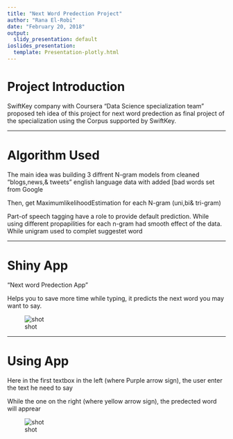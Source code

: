 ```yaml
---
title: "Next Word Predection Project"
author: "Rana El-Robi"
date: "February 20, 2018"
output:
  slidy_presentation: default
ioslides_presentation:
  template: Presentation-plotly.html
---
```


# Project Introduction
  SwiftKey company with Coursera "Data Science specialization team" proposed teh idea of this project for next word predection as final project of the specialization using the Corpus supported by SwiftKey. 

---

# Algorithm Used
The main idea was building 3 diffrent N-gram models from cleaned "blogs,news,& tweets" english language data with added [bad words set from Google

Then, get MaximumlikelihoodEstimation for each N-gram (uni,bi& tri-gram)

Part-of speech tagging have a role to provide default prediction.
While using different propapilities for each n-gram had smooth effect of the data. While unigram used to complet suggestet word

---

# Shiny App
"Next word Predection App"

Helps you to save more time while typing, it predicts the next word you may want to say.

![shot](https://github.com/Rana-ElRobi/NextWord-Prediction/blob/master/app-shot.png)

--- 

# Using App

Here in the first textbox in the left (where Purple arrow sign), the user enter the text he need to say

While  the one on the right (where yellow arrow sign), the predected word will apprear

![shot](https://github.com/Rana-ElRobi/NextWord-Prediction/blob/master/edited-shot.png)
